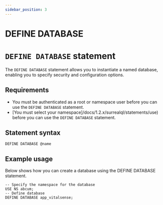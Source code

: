 ```yaml
---
sidebar_position: 3
---
```


# DEFINE DATABASE

# `DEFINE DATABASE` statement

The `DEFINE DATABASE` statement allows you to instantiate a named database, enabling you to specify security and configuration options.

## Requirements
- You must be authenticated as a root or namespace user before you can use the `DEFINE DATABASE` statement.
- [You must select your namespace]/docs/1.2.x/surrealql/statements/use) before you can use the `DEFINE DATABASE` statement.

## Statement syntax

```surql title="SurrealQL Syntax"
DEFINE DATABASE @name
```

## Example usage 
Below shows how you can create a database using the DEFINE DATABASE statement.

```surql
-- Specify the namespace for the database
USE NS abcum;
-- Define database
DEFINE DATABASE app_vitalsense;
```